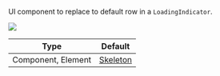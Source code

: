 UI component to replace to default row in a `LoadingIndicator`.

![](/react-native/assets/api-references/components/channel-list/loading_indicator.png)

| Type | Default |
| - | - |
| Component, Element | [Skeleton](https://github.com/GetStream/stream-chat-react-native/blob/master/src/components/ChannelList/Skeleton.tsx) |
